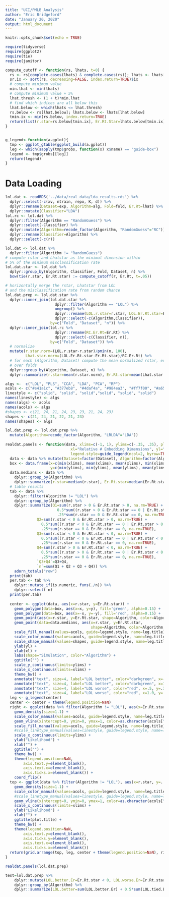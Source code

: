 ```yaml
---
title: "UCI/PMLB Analysis"
author: "Eric Bridgeford"
date: "January 20, 2020"
output: html_document
---
```


```r
knitr::opts_chunk$set(echo = TRUE)
```

```r
require(tidyverse)
require(ggplot2)
require(tie)
require(janitor)

compute_cutoff <- function(rs, lhats, t=0) {
  rs <- rs[complete.cases(lhats) & complete.cases(rs)]; lhats <- lhats[complete.cases(lhats) & complete.cases(rs)]
  sr.ix <- sort(rs, decreasing=FALSE, index.return=TRUE)$ix
  # compute minimum value
  min.lhat <- min(lhats)
  # compute minimum value + 5%
  lhat.thresh <- (1 + t)*min.lhat
  # find which indices are all below this
  lhat.below <- which(lhats <= lhat.thresh)
  rs.below <- rs[lhat.below]; lhats.below <- lhats[lhat.below]
  tmin.ix <- min(rs.below, index.return=TRUE)
  return(list(r.star=rs.below[tmin.ix], Er.Rt.Star=lhats.below[tmin.ix]))
}


g_legend<-function(a.gplot){
  tmp <- ggplot_gtable(ggplot_build(a.gplot))
  leg <- which(sapply(tmp$grobs, function(x) x$name) == "guide-box")
  legend <- tmp$grobs[[leg]]
  return(legend)
}
```

# Data Loading

```r
lol.dat <- readRDS('../data/real_data/lda_results.rds') %>%
  dplyr::select(-c(xv, ntrain, repo, K, d)) %>%
  dplyr::rename(Dataset=exp, Algorithm=alg, Fold=fold, Er.Rt=lhat) %>%
  dplyr::mutate(Classifier="LDA")
lol.rc <- lol.dat %>%
  dplyr::filter(Algorithm == "RandomGuess") %>%
  dplyr::select(-Classifier) %>%
  dplyr::mutate(Algorithm=recode_factor(Algorithm, "RandomGuess"="RC")) %>%
  dplyr::rename(Classifier=Algorithm) %>%
  dplyr::select(-c(r))

lol.dat <- lol.dat %>%
  dplyr::filter(Algorithm != "RandomGuess")
# compute rstar and Lhatstar as the minimal dimension within
# 5% of the minimum misclassification rate
lol.dat.star <- lol.dat %>%
  dplyr::group_by(Algorithm, Classifier, Fold, Dataset, n) %>%
  bow(tie(r.star, Er.Rt.star) := compute_cutoff(r, Er.Rt, t=.05))

# horizontally merge the rstar, Lhatstar from LOL
# and the misclassification rate from random chance
lol.dat.prep <- lol.dat.star %>%
  dplyr::inner_join(lol.dat.star %>%
                      dplyr::filter(Algorithm == "LOL") %>%
                      ungroup() %>%
                      dplyr::rename(LOL.r.star=r.star, LOL.Er.Rt.star=Er.Rt.star) %>%
                      dplyr::select(-c(Algorithm,Classifier)),
                    by=c("Fold", "Dataset", "n")) %>%
  dplyr::inner_join(lol.rc %>%
                      dplyr::rename(RC.Er.Rt=Er.Rt) %>%
                      dplyr::select(-c(Classifier, n)),
                    by=c("Fold", "Dataset")) %>%
  # normalize
  mutate(r.star.norm=(LOL.r.star-r.star)/pmin(n, 100), 
         Lhat.star.norm=(LOL.Er.Rt.star-Er.Rt.star)/RC.Er.Rt) %>%
  # for each (Algorithm, Dataset) compute the mean normalized rstar, error rate
  # over folds
  dplyr::group_by(Algorithm, Dataset, n) %>%
  dplyr::summarize(r.star=mean(r.star.norm), Er.Rt.star=mean(Lhat.star.norm))
```

```r
algs <-  c("LOL", "PLS", "CCA", "LDA", "PCA", "RP")
acols <- c("#e41a1c", "#377eb8", "#4daf4a", "#984ea3", "#ff7f00", "#a65628")
linestyle <- c("solid", "solid", "solid","solid", "solid", "solid")
names(linestyle) <- algs
names(algs) <- acols
names(acols) <- algs
#shapes <- c(21, 24, 21, 24, 23, 23, 21, 24, 23)
shapes <- c(21, 24, 21, 22, 21, 23)
names(shapes) <- algs

lol.dat.prep <- lol.dat.prep %>%
  mutate(Algorithm=recode_factor(Algorithm, "LRLDA"="LDA"))
  
realdat.panels <- function(data, xlims=c(-1, 1), ylims=c(-.35, .35), plot.title="(A) Performance on UCI/PMLB Benchmarks", 
                             xl="Relative # Embedding Dimensions", yl="Relative Error", leg.title="Algorithm",
                             legend.style=guide_legend(ncol=2, byrow=TRUE)) {
  data <- data %>% mutate(Dataset=factor(Dataset), Algorithm=factor(Algorithm))
  box <- data.frame(x=c(min(xlims), mean(xlims), mean(xlims), min(xlims)),
                    y=c(min(ylims), min(ylims), mean(ylims), mean(ylims)))
  data.medians <- data %>%
    dplyr::group_by(Algorithm) %>%
    dplyr::summarize(r.star=median(r.star), Er.Rt.star=median(Er.Rt.star))
  # table results
  tab <- data %>%
    dplyr::filter(Algorithm != "LOL") %>%
    dplyr::group_by(Algorithm) %>%
    dplyr::summarize(Q1=sum(r.star > 0 & Er.Rt.star > 0, na.rm=TRUE) + 
                       0.5*sum((r.star > 0 & Er.Rt.star == 0 | Er.Rt.star > 0 & r.star == 0), na.rm=TRUE) + 
                       .25*sum(r.star == 0 & Er.Rt.star == 0, na.rm=TRUE),
              Q2=sum(r.star < 0 & Er.Rt.star > 0, na.rm=TRUE) + 
                0.5*sum((r.star < 0 & Er.Rt.star == 0 | Er.Rt.star > 0 & r.star == 0), na.rm=TRUE) + 
                .25*sum(r.star == 0 & Er.Rt.star == 0, na.rm=TRUE), 
              Q3=sum(r.star < 0 & Er.Rt.star < 0, na.rm=TRUE) + 
                0.5*sum((r.star < 0 & Er.Rt.star == 0 | Er.Rt.star < 0 & r.star == 0), na.rm=TRUE) + 
                .25*sum(r.star == 0 & Er.Rt.star == 0, na.rm=TRUE),
              Q4=sum(r.star > 0 & Er.Rt.star < 0, na.rm=TRUE) + 
                0.5*sum((r.star > 0 & Er.Rt.star == 0 | Er.Rt.star < 0 & r.star == 0), na.rm=TRUE)+ 
                .25*sum(r.star == 0 & Er.Rt.star == 0, na.rm=TRUE),
              `Q3+Q4`=Q3+Q4,
              `n`=sum(Q1 + Q2 + Q3 + Q4)) %>%
    adorn_totals("row")
  print(tab)
  per.tab <- tab %>%
    dplyr::mutate_if(is.numeric, funs(./n)) %>%
    dplyr::select(-n)
  print(per.tab)
    
  center <- ggplot(data, aes(x=r.star, y=Er.Rt.star)) +
    geom_polygon(data=box, aes(x=x, y=y), fill='green', alpha=0.15) +
    geom_polygon(data=box, aes(x=-x, y=-y), fill='red', alpha=0.15) +
    geom_point(aes(x=r.star, y=Er.Rt.star, shape=Algorithm, color=Algorithm, fill=Algorithm), alpha=0.5, size=1.2) +
    geom_point(data=data.medians, aes(x=r.star, y=Er.Rt.star, 
                                      shape=Algorithm, color=Algorithm, fill=Algorithm), alpha=1.0, size=2.5) +
    scale_fill_manual(values=acols, guide=legend.style, name=leg.title) +
    scale_color_manual(values=acols, guide=legend.style, name=leg.title) +
    scale_shape_manual(values=shapes, guide=legend.style, name=leg.title) +
    ylab(yl) +
    xlab(xl) +
    labs(shape="Simulation", color="Algorithm") +
    ggtitle("") +
    scale_y_continuous(limits=ylims) +
    scale_x_continuous(limits=xlims) +
    theme_bw() +
    annotate("text", size=4, label="LOL better", color="darkgreen", x=-.5, y=.35) +
    annotate("text", size=4, label="LOL better", color="darkgreen", x=1.0, y=-.2, angle=-90) +
    annotate("text", size=4, label="LOL worse", color="red", x=.5, y=.35) +
    annotate("text", size=4, label="LOL worse", color="red", x=1.0, y=.2, angle=-90)
  leg <- g_legend(center)
  center <- center + theme(legend.position=NaN)
  right <- ggplot(data %>% filter(Algorithm != "LOL"), aes(x=Er.Rt.star, y=..scaled.., color=Algorithm)) +
    geom_density(size=1.1) +
    scale_color_manual(values=acols, guide=legend.style, name=leg.title) +
    geom_vline(xintercept=0, ymin=0, ymax=1, color=as.character(acols["LOL"]), size=1.1) +
    scale_fill_manual(values=acols, guide=legend.style, name=leg.title) +
    #scale_linetype_manual(values=linestyle, guide=legend.style, name=leg.title) +
    scale_x_continuous(limits=ylims) +
    ylab("Likelihood") +
    xlab("") +
    ggtitle("") +
    theme_bw() +
    theme(legend.position=NaN,
        axis.text.y=element_blank(),
        axis.text.x=element_blank(),
        axis.ticks.x=element_blank()) +
    coord_flip()
  top <- ggplot(data %>% filter(Algorithm != "LOL"), aes(x=r.star, y=..scaled.., color=Algorithm)) +
    geom_density(size=1.1) +
    scale_color_manual(values=acols, guide=legend.style, name=leg.title) +
    #scale_linetype_manual(values=linestyle, guide=legend.style, name=leg.title) +
    geom_vline(xintercept=0, ymin=0, ymax=1, color=as.character(acols["LOL"]), size=1.1) +
    scale_x_continuous(limits=xlims) +
    ylab("Likelihood") +
    xlab("") +
    ggtitle(plot.title) +
    theme_bw() + 
    theme(legend.position=NaN,
        axis.text.y=element_blank(),
        axis.ticks.y=element_blank(),
        axis.text.x=element_blank(),
        axis.ticks.x=element_blank())
  return(grid.arrange(top, leg, center + theme(legend.position=NaN), right, ncol=2, nrow=2, widths=c(4,1.5), heights=c(2,4)))
}

realdat.panels(lol.dat.prep)
```

```r
test=lol.dat.prep %>%
    dplyr::mutate(LOL.better.Er=Er.Rt.star < 0, LOL.worse.Er=Er.Rt.star > 0, LOL.tied.Er= Er.Rt.star == 0) %>%
    dplyr::group_by(Algorithm) %>%
    dplyr::summarize(LOL.better=sum(LOL.better.Er) + 0.5*sum(LOL.tied.Er), LOL.worse=sum(LOL.worse.Er) + 0.5*sum(LOL.tied.Er))
```
